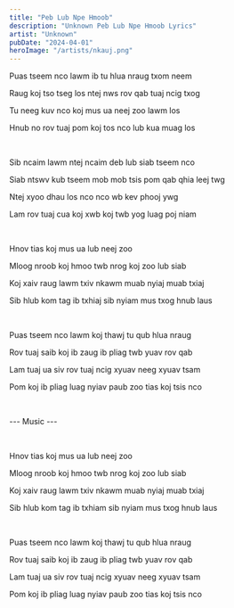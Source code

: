 ```yaml
---
title: "Peb Lub Npe Hmoob"
description: "Unknown Peb Lub Npe Hmoob Lyrics"
artist: "Unknown"
pubDate: "2024-04-01"
heroImage: "/artists/nkauj.png"
---
```


Puas tseem nco lawm ib tu hlua nraug txom neem

Raug koj tso tseg los ntej nws rov qab tuaj ncig txog

Tu neeg kuv nco koj mus ua neej zoo lawm los

Hnub no rov tuaj pom koj tos nco lub kua muag los

<br />

Sib ncaim lawm ntej ncaim deb lub siab tseem nco

Siab ntswv kub tseem mob mob tsis pom qab qhia leej twg

Ntej xyoo dhau los nco nco wb kev phooj ywg

Lam rov tuaj cua koj xwb koj twb yog luag poj niam

<br />

Hnov tias koj mus ua lub neej zoo

Mloog nroob koj hmoo twb nrog koj zoo lub siab

Koj xaiv raug lawm txiv nkawm muab nyiaj muab txiaj

Sib hlub kom tag ib txhiaj sib nyiam mus txog hnub laus

<br />

Puas tseem nco lawm koj thawj tu qub hlua nraug

Rov tuaj saib koj ib zaug ib pliag twb yuav rov qab

Lam tuaj ua siv rov tuaj ncig xyuav neeg xyuav tsam

Pom koj ib pliag luag nyiav paub zoo tias koj tsis nco

<br />

--- Music ---

<br />

Hnov tias koj mus ua lub neej zoo

Mloog nroob koj hmoo twb nrog koj zoo lub siab

Koj xaiv raug lawm txiv nkawm muab nyiaj muab txiaj

Sib hlub kom tag ib txhiam sib nyiam mus txog hnub laus

<br />

Puas tseem nco lawm koj thawj tu qub hlua nraug

Rov tuaj saib koj ib zaug ib pliag twb yuav rov qab

Lam tuaj ua siv rov tuaj ncig xyuav neeg xyuav tsam

Pom koj ib pliag luag nyiav paub zoo tias koj tsis nco
